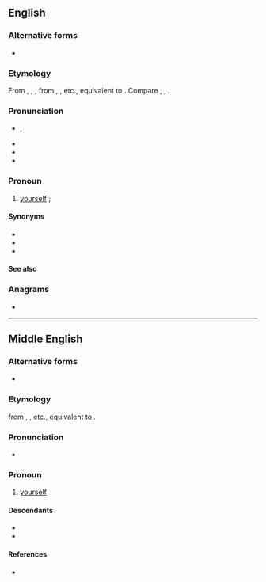 {{also|Thyself}}
==English==

===Alternative forms===
* {{alter|en|Thyself||honorific}}

===Etymology===
From {{inh|en|enm|thy-selfe}}, {{m|enm|thiself}}, {{m|enm|thi-zelf}}, from {{der|en|ang|þīnes silfes}}, {{m|ang|þīnre sylfre}}, etc., equivalent to {{suffix|en|thy|self}}. Compare {{cog|enm|thou-self}}, {{cog|ang|þē sylfum}}, {{m|ang|þē selfum}}.

===Pronunciation===
* {{enPR|''th''ī-sĕlf'}}, {{IPA|en|/ðaɪˈsɛlf/}}
* {{audio|en|LL-Q1860 (eng)-Vealhurl-thyself.wav|Audio (RP)}}
* {{rhymes|en|ɛlf|s=2}}
* {{hyph|en|thy|self}}

===Pronoun===
{{head|en|pronoun|cat2=second person pronouns}}

# {{lb|en|archaic|literary|dialectal}} [[yourself]] {{qualifier|as the object of a verb or preposition or as an intensifier}}; {{non-gloss definition|reflexive case of ''[[thou]]''}}
#: {{ux|en|Thou hast only '''thyself''' to blame.}}
#: {{ux|en|Thou '''thyself''' art to blame.}}
#: {{uxi|en|[[physician, heal thyself|Physician, heal '''thyself''']].}}

====Synonyms====
* {{l|en|theeself}}
* {{l|en|thineself}}
* {{l|en|thysen}}

====See also====
{{English personal pronouns}}

===Anagrams===
* {{anagrams|en|a=efhlsty|Flythes}}

----

==Middle English==

===Alternative forms===
* {{alter|enm|thiself}}

===Etymology===
from {{inh|enm|ang|þīnes silfes}}, {{m|ang|þīnre sylfre}}, etc., equivalent to {{compound|enm|thy|self}}.

===Pronunciation===
* {{IPA|enm|/ˈθiːsɛlf/}}

===Pronoun===
{{enm-pron}}
 
# [[yourself]]

====Descendants====
* {{desc|en|thyself}}
* {{desc|yol|theezil}}

====References====
* {{R:MED Online|entry=thī-self|pos=pron|id=MED45348}}